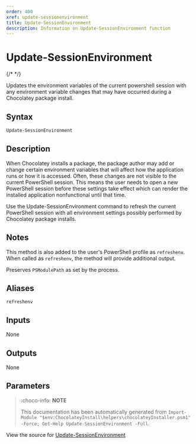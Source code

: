 ---
order: 400
xref: update-sessionenvironment
title: Update-SessionEnvironment
description: Information on Update-SessionEnvironment function
---

# Update-SessionEnvironment

{/* <!-- This documentation is automatically generated from https://github.com/chocolatey/choco/blob/master/src/chocolatey.resources/helpers/functions/Update-SessionEnvironment.ps1 using https://github.com/chocolatey/choco/blob/master/GenerateDocs.ps1. Contributions are welcome at the original location(s). --> */}

Updates the environment variables of the current powershell session with
any environment variable changes that may have occurred during a
Chocolatey package install.

## Syntax

~~~powershell
Update-SessionEnvironment
~~~

## Description

When Chocolatey installs a package, the package author may add or change
certain environment variables that will affect how the application runs
or how it is accessed. Often, these changes are not visible to the
current PowerShell session. This means the user needs to open a new
PowerShell session before these settings take effect which can render
the installed application nonfunctional until that time.

Use the Update-SessionEnvironment command to refresh the current
PowerShell session with all environment settings possibly performed by
Chocolatey package installs.

## Notes

This method is also added to the user's PowerShell profile as
`refreshenv`. When called as `refreshenv`, the method will provide
additional output.

Preserves `PSModulePath` as set by the process.

## Aliases

`refreshenv`


## Inputs

None

## Outputs

None

## Parameters
 



<Xref title="Function Reference" value="powershell-reference" />

> :choco-info: **NOTE**
>
> This documentation has been automatically generated from `Import-Module "$env:ChocolateyInstall\helpers\chocolateyInstaller.psm1" -Force; Get-Help Update-SessionEnvironment -Full`.

View the source for [Update-SessionEnvironment](https://github.com/chocolatey/choco/blob/master/src/chocolatey.resources/helpers/functions/Update-SessionEnvironment.ps1)
